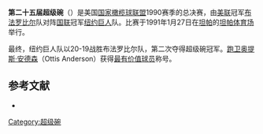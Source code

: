 {{noteTA
|1=zh-cn:超级碗; zh-tw:超級盃; zh-hk:超級碗;
}}
'''第二十五届超级碗'''（{{lang|en|Super Bowl XXV}}）是美国[[国家橄榄球联盟|国家橄榄球联盟]]1990赛季的总决赛，由[[美国橄榄球联合会|美联]]冠军[[布法罗比尔|布法罗比尔]]队对阵[[国家橄榄球联合会|国联]]冠军[[纽约巨人|纽约巨人]]队。比赛于1991年1月27日在[[坦帕_(佛罗里达州)|坦帕]]的[[坦帕体育场|坦帕体育场]]举行。

最终，纽约巨人队以20-19战胜布法罗比尔队，第二次夺得超级碗冠军。[[跑卫|跑卫]][[奥提斯·安德森|奥提斯·安德森]]（Ottis Anderson）获得[[超级碗最有价值球员|最有价值球员]]称号。

== 参考文献 ==
{{ReflistH}}
* {{cite web|url=http://www.nfl.com/superbowl/history/recap/sb{{lc:XXV}}|title=Super Bowl XXV|publisher=Official NFL web site}}{{Dead link|date=2018年6月 |bot=InternetArchiveBot |fix-attempted=no }}{{en}}
{{ReflistF}}

{{Super Bowl}}

[[Category:超级碗|Category:超级碗]]

{{American Football-stub}}